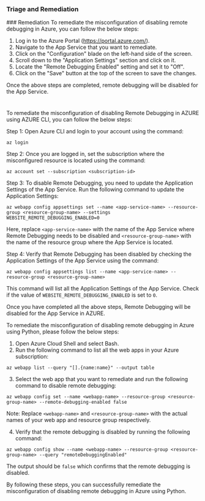
### Triage and Remediation
<Tabs>
<Tab title='Remediation'>
### Remediation

<AccordionGroup>
<Accordion title='Using Console' defaultOpen='true'>
To remediate the misconfiguration of disabling remote debugging in Azure, you can follow the below steps:

1. Log in to the Azure Portal (https://portal.azure.com/).
2. Navigate to the App Service that you want to remediate.
3. Click on the "Configuration" blade on the left-hand side of the screen.
4. Scroll down to the "Application Settings" section and click on it.
5. Locate the "Remote Debugging Enabled" setting and set it to "Off".
6. Click on the "Save" button at the top of the screen to save the changes.

Once the above steps are completed, remote debugging will be disabled for the App Service.

#
</Accordion>

<Accordion title='Using CLI'>
To remediate the misconfiguration of disabling Remote Debugging in AZURE using AZURE CLI, you can follow the below steps:

Step 1: Open Azure CLI and login to your account using the command:

```
az login
```

Step 2: Once you are logged in, set the subscription where the misconfigured resource is located using the command:

```
az account set --subscription <subscription-id>
```

Step 3: To disable Remote Debugging, you need to update the Application Settings of the App Service. Run the following command to update the Application Settings:

```
az webapp config appsettings set --name <app-service-name> --resource-group <resource-group-name> --settings WEBSITE_REMOTE_DEBUGGING_ENABLED=0
```

Here, replace `<app-service-name>` with the name of the App Service where Remote Debugging needs to be disabled and `<resource-group-name>` with the name of the resource group where the App Service is located.

Step 4: Verify that Remote Debugging has been disabled by checking the Application Settings of the App Service using the command:

```
az webapp config appsettings list --name <app-service-name> --resource-group <resource-group-name>
```

This command will list all the Application Settings of the App Service. Check if the value of `WEBSITE_REMOTE_DEBUGGING_ENABLED` is set to `0`.

Once you have completed all the above steps, Remote Debugging will be disabled for the App Service in AZURE.
</Accordion>

<Accordion title='Using Python'>
To remediate the misconfiguration of disabling remote debugging in Azure using Python, please follow the below steps:

1. Open Azure Cloud Shell and select Bash.
2. Run the following command to list all the web apps in your Azure subscription:
```
az webapp list --query "[].{name:name}" --output table
```
3. Select the web app that you want to remediate and run the following command to disable remote debugging:
```
az webapp config set --name <webapp-name> --resource-group <resource-group-name> --remote-debugging-enabled false
```
Note: Replace `<webapp-name>` and `<resource-group-name>` with the actual names of your web app and resource group respectively.

4. Verify that the remote debugging is disabled by running the following command:
```
az webapp config show --name <webapp-name> --resource-group <resource-group-name> --query "remoteDebuggingEnabled"
```
The output should be `false` which confirms that the remote debugging is disabled.

By following these steps, you can successfully remediate the misconfiguration of disabling remote debugging in Azure using Python.
</Accordion>

</AccordionGroup>
</Tab>
</Tabs>
